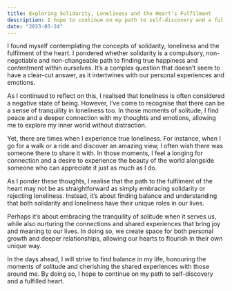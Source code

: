 ```yaml
---
title: Exploring Solidarity, Loneliness and the Heart’s Fulfilment
description: I hope to continue on my path to self-discovery and a fulfilled heart.
date: "2023-03-24"
---
```


I found myself contemplating the concepts of solidarity, loneliness and the fulfilment of the heart. I pondered whether solidarity is a compulsory, non-negotiable and non-changeable path to finding true happiness and contentment within ourselves. It’s a complex question that doesn’t seem to have a clear-cut answer, as it intertwines with our personal experiences and emotions.

As I continued to reflect on this, I realised that loneliness is often considered a negative state of being. However, I’ve come to recognise that there can be a sense of tranquility in loneliness too. In those moments of solitude, I find peace and a deeper connection with my thoughts and emotions, allowing me to explore my inner world without distraction.

Yet, there are times when I experience true loneliness. For instance, when I go for a walk or a ride and discover an amazing view, I often wish there was someone there to share it with. In those moments, I feel a longing for connection and a desire to experience the beauty of the world alongside someone who can appreciate it just as much as I do.

As I ponder these thoughts, I realise that the path to the fulfilment of the heart may not be as straightforward as simply embracing solidarity or rejecting loneliness. Instead, it’s about finding balance and understanding that both solidarity and loneliness have their unique roles in our lives.

Perhaps it’s about embracing the tranquility of solitude when it serves us, while also nurturing the connections and shared experiences that bring joy and meaning to our lives. In doing so, we create space for both personal growth and deeper relationships, allowing our hearts to flourish in their own unique way.

In the days ahead, I will strive to find balance in my life, honouring the moments of solitude and cherishing the shared experiences with those around me. By doing so, I hope to continue on my path to self-discovery and a fulfilled heart.
